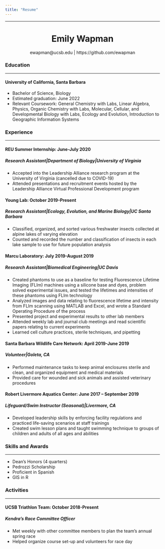 ```yaml
---
title: "Resume"
---
```

---
<center>

# **Emily Wapman**
ewapman@ucsb.edu | https://github.com/ewapman
</center>

### **Education**
****
#### **University of California, Santa Barbara**  
- Bachelor of Science, Biology
- Estimated graduation: June 2022
- Relevant Coursework: General Chemistry with Labs, Linear Algebra, Physics, Organic Chemistry with Labs, Molecular, Cellular, and Developmental Biology with Labs, Ecology and Evolution, Introduction to Geographic Information Systems


### **Experience** 
****
#### **REU Summer Internship: June-July 2020**
##### *Research Assistant|Department of Biology|University of Virginia*
- Accepted into the Leadership Alliance research program at the University of Virginia (cancelled due to COVID-19)
- Attended presentations and recruitment events hosted by the Leadership Alliance Virtual Professional Development program

#### **Young Lab: October 2019-Present** 
##### *Research Assistant|Ecology, Evolution, and Marine Biology|UC Santa Barbara*
- Classified, organized, and sorted various freshwater insects collected at alpine lakes of varying elevation
- Counted and recorded the number and classification of insects in each lake sample to use for future population analysis


#### **Marcu Laboratory: July 2019-August 2019** 
##### *Research Assistant|Biomedical Engineering|UC Davis* 
- Created phantoms to use as a baseline for testing Fluorescence Lifetime Imaging (FLIm) machines using a silicone base and dyes, problem solved experimental issues, and tested the lifetimes and intensities of these phantoms using FLIm technology
- Analyzed images and data relating to fluorescence lifetime and intensity from FLIm scanning using MATLAB and Excel, and wrote a Standard Operating Procedure of the process
- Presented project and experimental results to other lab members
- Attended weekly lab and journal club meetings and read scientific papers relating to current experiments
- Learned cell culture practices, sterile techniques, and pipetting


#### **Santa Barbara Wildlife Care Network: April 2019-June 2019** 
##### *Volunteer|Goleta, CA*
- Performed maintenance tasks to keep animal enclosures sterile and clean, and organized equipment and medical materials
- Provided care for wounded and sick animals and assisted veterinary procedures


#### **Robert Livermore Aquatics Center: June 2017 – September 2019** 
##### *Lifeguard/Swim Instructor (Seasonal)|Livermore, CA* 
- Developed leadership skills by enforcing facility regulations and practiced life-saving scenarios at staff trainings
- Created swim lesson plans and taught swimming technique to groups of children and adults of all ages and abilities


### **Skills and Awards**
****
- Dean’s Honors (4 quarters)
- Pedrozzi Scholarship
- Proficient in Spanish
- GIS in R 


### **Activities**
****
#### **UCSB Triathlon Team: October 2018-Present**
##### *Kendra’s Race Committee Officer* 
- Met weekly with other committee members to plan the team’s annual spring race
- Helped organize course set-up and volunteers for race day